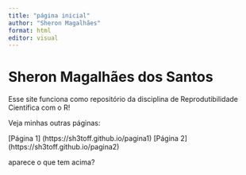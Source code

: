 ```yaml
---
title: "página inicial"
author: "Sheron Magalhães"
format: html
editor: visual
---
```


# Sheron Magalhães dos Santos

Esse site funciona como repositório da disciplina de Reprodutibilidade Científica com o R!

Veja minhas outras páginas:

[Página 1] (https://sh3toff.github.io/pagina1)
[Página 2] (https://sh3toff.github.io/pagina2)

aparece o que tem acima?